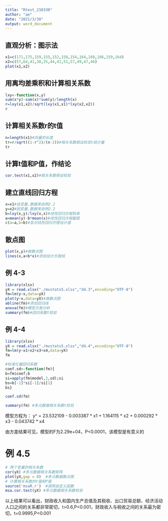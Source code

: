 ```yaml
---
title: "Rtest_210330"
author: "ae"
date: "2021/3/30"
output: word_document
---
```


## 直观分析：图示法
```r
x1=c(171,175,159,155,152,158,154,164,168,166,159,164)
x2=c(57,64,41,38,35,44,41,51,57,49,47,46)
plot(x1,x2)

```

## 用离均差乘积和计算相关系数
```r
lxy<-function(x,y)       
sum(x*y)-sum(x)*sum(y)/length(x)
r=lxy(x1,x2)/sqrt(lxy(x1,x1)*lxy(x2,x2))
r
```

## 计算相关系数r的t值
```r
n=length(x1)#向量的长度
tr=r/sqrt((1-r^2)/(n-2))#相关系数假设检验t统计量
tr
```

## 计算t值和P值，作结论
```r
cor.test(x1,x2)#相关系数假设检验

```

## 建立直线回归方程
```r
x=x1#自变量,数据来自例2.2
y=x2#因变量,数据来自例2.2
b=lxy(x,y)/lxy(x,x)#线性回归方程斜率
a=mean(y)-b*mean(x)#线性回归方程截距
c(a=a,b=b)#显示线性回归方程估计值
```

## 散点图
```r
plot(x,y)#做散点图
lines(x,a+b*x)#添加估计方程线
```

## 例 4-3
```r
library(xlsx)
yX = read.xlsx("./mvstats5.xlsx","d4.3",encoding="UTF-8")
fm=lm(y~x,data=yX)
plot(y~x,data=yX)#做散点图
abline(fm)#添加回归线
anova(fm)#模型方差分析
summary(fm)#回归系数t检验


```

## 例 4-4
```r
library(xlsx)
yX = read.xlsx("./mvstats5.xlsx","d4.4",encoding="UTF-8")
fm=lm(y~x1+x2+x3+x4,data=yX)
fm

#标准化偏回归系数
coef.sd<-function(fm){
b=fm$coef;b
si=apply(fm$model,2,sd);si
bs=b[-1]*si[-1]/si[1]
bs}

coef.sd(fm)

summary(fm) #多元数据相关系数t检验

```

模型方程为：
y^ = 23.532109 - 0.003387 * x1 + 1.164115 * x2 + 0.000292 * x3 - 0.043742 * x4

由方差结果可见，模型的F为2.29e+04，P<0.0001，该模型是有意义的


# 例 4.5
```r
# 两个变量的相关系数
cor(yX) #多元数据相关系数矩阵
plot(yX,gap = 0)  #多元数据散点图
# 计算相关系数的t值和P值
source('msaR.r')  #调用自定义函数
msa.cor.test(yX) #多元数据相关系数检验
```

以上结果可以看出，财政收入和国内生产总值及其税收、出口贸易总额、经济活动人口之间的关系都非常密切，t>0.6,P<0.001，财政收入与税收之间的关系最为密切，t=0.9995,P<0.001












